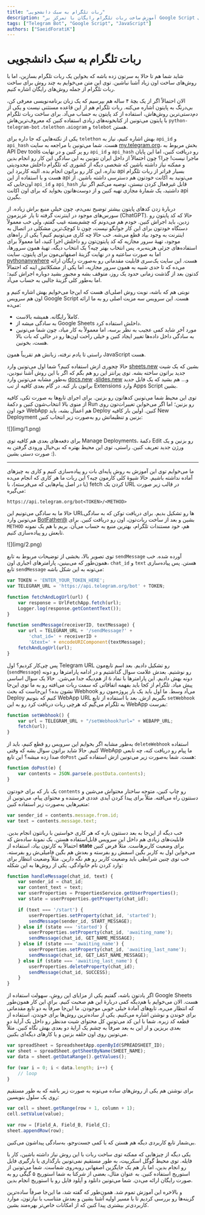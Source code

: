 ```yaml
---
title: "ربات تلگرام به سبک دانشجویی"
description: "آموزش ساخت ربات تلگرام رایگان با تمرکز بر Google Script و روش‌های کاربردی"
tags: ["Telegram Bot", "Google Script", "JavaScript"]
authors: ["SaeidForatiK"]
---
```


# ربات تلگرام به سبک دانشجویی

شاید شما هم تا حالا به سرتون زده باشه که بخواین یک ربات تلگرام بسازین، اما با روش‌های ساخت اون زیاد آشنا نباشین. توی این متن می‌خوایم به چند روش برای ساخت ربات تلگرام از جمله روش‌های رایگان اشاره کنیم.

الان احتمالاً اگر از یک بچۀ ۴ ساله هم بپرسیم که یک زبان برنامه‌نویسی معرفی کن، بی‌درنگ به پایتون اشاره می‌کنه. ربات تلگرام هم از این قاعده مستثنی نیست و یکی از دم‌دستی‌ترین روش‌هاش، استفاده از کد پایتون به حساب می‌آد. برای ساخت ربات تلگرام با پایتون می‌تونین از کتابخونه‌های زیادی استفاده کنین که معروف‌ترین‌هاش `python-telegram-bot` ،`telethon` ،`aiogram` و `telebot` هستن.

یکی از نکته‌هایی که جا داره برای `telethon` بهش اشاره کنیم، نیاز به `api_id` و `api_hash` هست. شما می‌تونین با مراجعه به سایت [my.telegram.org](https://my.telegram.org)، بخش مربوط به API Dev tools رو پر کنین و در نهایت `api_id` و `api_hash` رو دریافت کنین، اما این پایان ماجرا نیست! چرا؟ چون احتمالاً از داخل ایران نتونین به این سادگی این کار رو انجام بدین و ممکنه نیاز داشته باشین که شخصی دیگه از کشوری که تلگرام داخلش محدودیتی نداره، این کار رو براتون انجام بده. البته کاربرد این api بسیار فراتر از ربات تلگرام هست و با استفاده از این api می‌تونید به اکانت خودتون هم دسترسی داشته باشین. از اون‌جایی که `api_id` و `api_hash` قابل غیرفعال کردن نیستن، توصیه می‌کنم اگر نیاز داشتید، یک شمارۀ مجازی تهیه کنین و از دوست‌هاتون بخواید که برای اون اکانت api بگیرن.

دربارۀ زدن کدهای پایتون بیشتر توضیح نمی‌دم، چون خیلی منبع براش زیاده. از سورس‌های موجود در اینترنت گرفته تا یار عزیزمون (ChatGPT). حالا که کد پایتون رو زدین، باید اجراش کنین. خودم هم می‌دونم که چشم‌بسته غیب گفتم، ولی خب معمولاً دستگاه خودتون برای این کار جوابگو نیست، چون تا کوچک‌ترین مشکلی در اتصال به اینترنت به وجود بیاد قطع می‌شه. خب حالا چه کاری می‌تونیم کنیم؟ یکی از راه‌های موجود، تهیۀ سرور مجازیه که کد پایتون‌تون رو داخلش اجرا کنید، اما معمولاً برای استفاده‌های جزئی هزینه‌بره. پس انتخاب بهتر چیه؟ یک انتخاب دیگه، تهیۀ همون سرورها، اما به صورت ساعتیه و در نهایت گزینۀ اصفهانی‌مون برای پایتون، سایت [pythonanywhere](https://www.pythonanywhere.com/) هست. این سایت یک‌سری قابلیت مقدماتی رو به‌صورت رایگان ارائه می‌ده که تا حدی شبیه به همون سرور مجازیه، اما یکی از مشکلاتش اینه که احتمالاً کدتون بعد از گذشت زمانی حدود یک روز، متوقف بشه و مجبور بشید دوباره اجراش کنید؛ اما به‌طور کلی گزینۀ جالبی به حساب می‌آد.

نوبتی هم که باشه، نوبت روش اصلی‌ای هست که این‌جا می‌خوایم بهش اشاره کنیم و اون هم سرویس Google Script هست. این سرویس سه مزیت اصلی رو به ما ارائه می‌ده:
- کاملاً رایگانه. همیشه بالاست.
- به سادگی میشه از Google Sheets داخلش استفاده کرد.
- مورد آخر شاید کمی عجیب به نظر برسه، اما معمولاً به کار میاد، چون شما می‌تونین به سادگی داخل داده‌ها تغییر ایجاد کنین و خیلی راحت اون‌ها رو در حالی که بات بالا هست، بخونین.

راستی تا یادم نرفته، زبانش هم تقریباً همون JavaScript هست.

حالا چجوری ازش استفاده کنیم؟ شما اول می‌تونین وارد [sheets.new](https://sheets.new) بشین که یک شیت جدید براتون ساخته بشه. توی پرانتز این رو هم بگم که اگر با این روش آشنا نبودین، به‌طور مشابه می‌تونین وارد [docs.new](https://docs.new) ،[slides.new](https://slides.new) و… هم بشید که یک فایل جدید براتون باز کنه. در گام بعدی کافیه از تب Extensions وارد Apps Script بشین.

توی این محیط شما می‌تونین کدهاتون رو بزنین. برای اجرای تابع‌ها به صورت تکی، کافیه از منوی بالا انتخاب‌شون کنین و دکمۀ Run رو بزنین؛ اما اگر می‌خواین تغییرات‌تون روی خود اون WebApp هم اعمال بشه، باید Deploy کنین. اولین بار کافیه New Deployment بزنین و تنظیماتش رو به‌صورت زیر انتخاب کنین:

<div style={{textAlign: 'center'}}>![](img/1.png)</div>

برای دفعه‌های بعدی هم کافیه توی Manage Deployments، دکمۀ Edit رو بزنین و یک ورژن جدید تعریف کنین. راستی، توی این محیط بهتره که بی‌خیال ورودی گرفتن به صورت دستی بشین :).

----

ما می‌خوایم توی این آموزش به روش پایه‌ای بات رو پیاده‌سازی کنیم و کاری به چیزهای آماده نداشته باشیم. حالا شیوۀ کلی کارمون چیه؟ این ربات ما هر کاری که انجام می‌ده (یا در اصل پیام‌هایی که می‌فرسته)، با fetch کردن یک URL در قالب زیر صورت می‌گیره:

```url
https://api.telegram.org/bot<TOKEN>/<METHOD>
```

حالا ما به سادگی می‌تونیم این URLها رو تشکیل بدیم. برای دریافت توکن که به سادگی می‌تونین وارد [BotFather@](https://t.me/BotFather) بشین و بعد از ساخت ربات‌تون، اون رو دریافت کنین. برای `METHOD` هم، خود مستندات تلگرام، بهترین منبع به حساب می‌آن. بریم با هم یک نمونه تابعش رو پیاده‌سازی کنیم.

<div style={{textAlign: 'center'}}>![](img/2.png)</div>

توی تصویر بالا، بخشی از توضیحات مربوط به تابع `sendMessage` آورده شده. خب همون‌طور که می‌بینین، پارامترهای اجباری اون، `chat_id` و `text` هستن. پس پیاده‌سازی تابع `sendMessage` می‌تونه به این شکل باشه:

```javascript
var TOKEN = 'ENTER_YOUR_TOKEN_HERE';
var TELEGRAM_URL = 'https://api.telegram.org/bot' + TOKEN;

function fetchAndLogUrl(url) {
	var response = UrlFetchApp.fetch(url);
	Logger.log(response.getContentText());
}

function sendMessage(receiverID, textMessage) {
	var url = TELEGRAM_URL + '/sendMessage?' +
		'chat_id=' + receiverID +
		'&text=' + encodeURIComponent(textMessage);
	fetchAndLogUrl(url);
}
```

پس چی‌کار کردیم؟ اول Telegram URL رو تشکیل دادیم. بعد اسم تابع‌مون (`sendMessage`) رو نوشتیم. بعدش علامت سوال گذاشتیم و در ادامه پارامترها رو دونه دونه بهش دادیم. این پارامترها با نماد `&` از هم‌دیگه جدا می‌شن. 
حالا یک سوال اساسی پیش میاد. تلگرام از کجا باید بفهمه اتفاقاتی که سمت ربات می‌افته رو به ما توی این‌جا نشون بده؟ این‌جاست که بحث Webhook می‌آد وسط. ما اول باید یک بار پروژه‌مون رو Deploy کنیم که بتونیم WebApp URL بگیریم ازش. بعد با استفاده از تابع `setWebhook` به تلگرام می‌گیم که هرچی ربات دریافت کرد رو به این WebApp بفرست:

```javascript
function setWebhook() {
	var url = TELEGRAM_URL + "/setWebhook?url=" + WEBAPP_URL;
	fetch(url);
}
```

به‌طور مشابه اگر بخوایم این سرویس رو قطع کنیم، باید از `deleteWebhook` استفاده کنیم. حالا شاید براتون سوال بشه که وقتی WebApp ما پیام رو دریافت کنه، چه تابعی صدا زده میشه؟ این تابع `doPost` هست. شما به‌صورت زیر می‌تونین ازش استفاده کنین:

```javascript
function doPost(e) {
	var contents = JSON.parse(e.postData.contents);
}
```

یک بار که برای خودتون `contents` رو چاپ کنین، متوجه ساختار محتواش می‌شین و دستتون راه می‌افته. مثلاً برای پیدا کردن آیدی عددی فرستنده و محتوای پیام، می‌تونین از متغیرهایی به‌صورت زیر استفاده کنین:

```javascript
var sender_id = contents.message.from.id;
var text = contents.message.text;
```

خب دیگه از این‌جا به بعد دستتون بازه که هر کاری خواستین با رباتتون انجام بدین. قابلیت‌های زیادی هم داخل این سرویس قابل‌استفاده هستن. یک نمونۀ ساده‌ش که احتمالاً به کارتون بیاد، استفاده از **state** برای وضعیت کاربرهاست. مثلاً فرض کنین می‌خواین اول به کاربر بگین اسمش رو بفرسته و بعدش هم بگین فامیلی‌ش رو بفرسته. خب توی چنین شرایطی باید وضعیت کاربر رو هم نگه دارین. مثلاً وضعیت انتظار برای وارد کردن نام خانوادگی. یکی از روش‌ها به این شکله:

```javascript
function handleMessage(chat_id, text) {
	var sender_id = chat_id;
	var content_text = text;
	var userProperties = PropertiesService.getUserProperties();
	var state = userProperties.getProperty(chat_id);

	if (text === '/start') {
		userProperties.setProperty(chat_id, 'started');
		sendMessage(sender_id, START_MESSAGE);
	} else if (state === 'started') {
		userProperties.setProperty(chat_id, 'awaiting_name');
		sendMessage(chat_id, GET_NAME_MESSAGE);
	} else if (state === 'awaiting_name') {
		userProperties.setProperty(chat_id, 'awaiting_last_name');
		sendMessage(chat_id, GET_LAST_NAME_MESSAGE);
	} else if (state === 'awaiting_last_name') {
		userProperties.deleteProperty(chat_id);
		sendMessage(chat_id, SUCCESS);
	}
}
```

اگر یادتون باشه، گفتیم یکی از مزایای این روش، سهولت استفاده از Google Sheets هست. الان می‌خوایم با هم‌دیگه کمی دربارۀ این هم صحبت کنیم. برای این کار همون‌طور که انتظار می‌ره، تابع‌های آمادۀ خیلی خوبی موجودن. ما این‌جا صرفاً به دو تابع مقدماتی برای خوندن و نوشتن اشاره می‌کنیم. یکی از ساده‌ترین روش‌ها برای خوندن، استفاده از قطعه کد زیره. شما با این کد می‌تونین کل محتوای شیت مدنظر رو داخل یک آرایۀ دو بعدی بریزین و از این به بعد صرفاً به چشم یک آرایۀ دو بعدی بهش نگاه کنین. مثلاً می‌تونین روی اون حلقه بزنین و یا کارهای دیگه‌ای بکنین.

```javascript
var spreadSheet = SpreadsheetApp.openById(SPREADSHEET_ID);
var sheet = spreadSheet.getSheetByName(SHEET_NAME);
var data = sheet.getDataRange().getValues();

for (var i = 0; i < data.length; i++) {
	// loop
}
```

برای نوشتن هم یکی از روش‌های ساده می‌تونه به صورت زیر باشه که به طور مستقیم روی یک سلول بنویسین:


```javascript
var cell = sheet.getRange(row + 1, column + 1);
cell.setValue(value);

var row = [Field_A, Field_B, Field_C];
sheet.appendRow(row);
```

بی‌شمار تابع کاربردی دیگه هم هستن که با کمی جست‌وجو، به‌سادگی پیداشون می‌کنین.

یکی دیگه از چیزهایی که ممکنه توی ساخت ربات با این روش نیاز داشته باشین، کار با فایله. توی محیط گوگل اسکریپت، به طور مستقیم نمی‌تونین بارگذاری یا بارگیری فایل رو انجام بدین، اما باز هم یک جایگزین اصفهانی روبه‌روی شماست. شما می‌تونین از استوریج استفاده کنین. به عنوان مثال، بعضی از شرکتا به شما استوریج ۵ گیگی رو به صورت رایگان ارائه می‌دن. شما می‌تونین دانلود و آپلود فایل رو با استوریج انجام بدین.

و بالاخره این آموزش تموم شد. همون‌طور که گفته شد، ما این‌جا صرفاً ساده‌ترین گزینه‌ها رو بررسی کردیم تا با مسیر اولیه آشنا بشین و بعدش متناسب با نیازتون، موارد کاربردی‌تر بیشتری پیدا کنین که از امکانات خاص‌تر بهره‌مند بشین.
